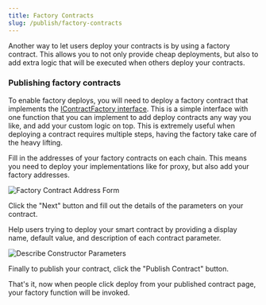 ```yaml
---
title: Factory Contracts
slug: /publish/factory-contracts
---
```


Another way to let users deploy your contracts is by using a factory contract. This allows you to not only provide cheap deployments, but also to add extra logic that will be executed when others deploy your contracts.

### Publishing factory contracts

To enable factory deploys, you will need to deploy a factory contract that implements the [IContractFactory interface](https://portal.thirdweb.com/contracts/IContractFactory). This is a simple interface with one function that you can implement to add deploy contracts any way you like, and add your custom logic on top. This is extremely useful when deploying a contract requires multiple steps, having the factory take care of the heavy lifting.

Fill in the addresses of your factory contracts on each chain. This means you need to deploy your implementations like for proxy, but also add your factory addresses.

![Factory Contract Address Form](/assets/publish/factory-addresses.png)

Click the "Next" button and fill out the details of the parameters on your contract.

Help users trying to deploy your smart contract by providing a display name, default value, and description of each contract parameter.

![Describe Constructor Parameters](/assets/publish/contract-parameters.png)

Finally to publish your contract, click the "Publish Contract" button.

That's it, now when people click deploy from your published contract page, your factory function will be invoked.
